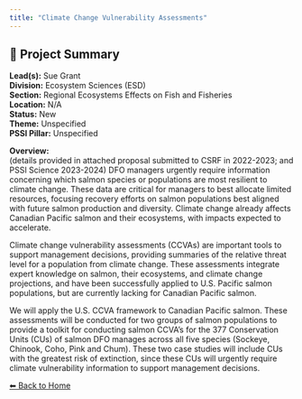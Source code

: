 ```yaml
---
title: "Climate Change Vulnerability Assessments"
---
```


## 🧬 Project Summary

**Lead(s):** Sue Grant  
**Division:** Ecosystem Sciences (ESD)  
**Section:** Regional Ecosystems Effects on Fish and Fisheries  
**Location:** N/A  
**Status:** New  
**Theme:** Unspecified  
**PSSI Pillar:** Unspecified  

**Overview:**  
(details provided in attached proposal submitted to CSRF in 2022-2023; and
PSSI Science 2023-2024) DFO managers urgently require information concerning
which salmon species or populations are most resilient to climate change.
These data are critical for managers to best allocate limited resources,
focusing recovery efforts on salmon populations best aligned with future
salmon production and diversity. Climate change already affects Canadian
Pacific salmon and their ecosystems, with impacts expected to accelerate.

Climate change vulnerability assessments (CCVAs) are important tools to
support management decisions, providing summaries of the relative threat level
for a population from climate change. These assessments integrate expert
knowledge on salmon, their ecosystems, and climate change projections, and
have been successfully applied to U.S. Pacific salmon populations, but are
currently lacking for Canadian Pacific salmon.

We will apply the U.S. CCVA framework to Canadian Pacific salmon. These
assessments will be conducted for two groups of salmon populations to provide
a toolkit for conducting salmon CCVA’s for the 377 Conservation Units (CUs) of
salmon DFO manages across all five species (Sockeye, Chinook, Coho, Pink and
Chum). These two case studies will include CUs with the greatest risk of
extinction, since these CUs will urgently require climate vulnerability
information to support management decisions.



[⬅ Back to Home](../index.qmd)
